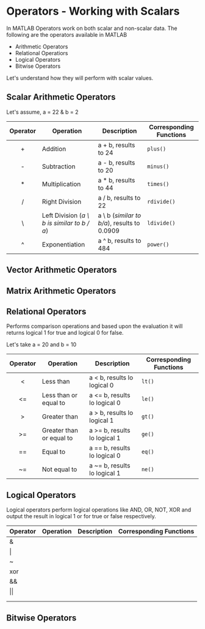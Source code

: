 # Operators - Working with Scalars

In MATLAB Operators work on both scalar and non-scalar data. The following are the operators available in MATLAB

- Arithmetic Operators
- Relational Operatiors
- Logical Operators
- Bitwise Operators

Let's understand how they will perform with scalar values.

## Scalar Arithmetic Operators

Let's assume, a = 22 & b = 2 

| Operator | Operation                                    | Description                                 | Corresponding Functions |
| :------: | -------------------------------------------- | ------------------------------------------- | ----------------------- |
|    +     | Addition                                     | a + b, results to 24                        | `plus()`                |
|    -     | Subtraction                                  | a - b, results to 20                        | `minus()`               |
|    *     | Multiplication                               | a * b, results to 44                        | `times()`               |
|    /     | Right Division                               | a / b, results to 22                        | `rdivide()`             |
|    \     | Left Division (*a \ b is  similar to b / a*) | a \ b (*similar to b/a*), results to 0.0909 | `ldivide()`             |
|    ^     | Exponentiation                               | a ^ b, results to 484                       | `power()`               |

## Vector Arithmetic Operators



## Matrix Arithmetic Operators



## Relational Operators

Performs comparison operations and based upon the evaluation it will returns logical 1 for true and logical 0 for false.

 Let's take a = 20 and b = 10

| Operator | Operation                | Description                  | Corresponding Functions |
| :------: | ------------------------ | ---------------------------- | ----------------------- |
|    <     | Less than                | a < b, results lo logical 0  | `lt()`                  |
|    <=    | Less than or equal to    | a <= b, results lo logical 0 | `le()`                  |
|    >     | Greater than             | a > b, results lo logical 1  | `gt()`                  |
|    >=    | Greater than or equal to | a >= b, results lo logical 1 | `ge()`                  |
|    ==    | Equal to                 | a == b, results lo logical 0 | `eq()`                  |
|    ~=    | Not equal to             | a ~= b, results lo logical 1 | `ne()`                  |

## Logical Operators

Logical operators perform logical operations like AND, OR, NOT, XOR and output the result in logical 1 or for true or false respectively.

| Operator | Operation | Description | Corresponding Functions |
| -------- | --------- | ----------- | ----------------------- |
| &        |           |             |                         |
| \|       |           |             |                         |
| ~        |           |             |                         |
| xor      |           |             |                         |
| &&       |           |             |                         |
| \|\|     |           |             |                         |
|          |           |             |                         |
|          |           |             |                         |



## Bitwise Operators